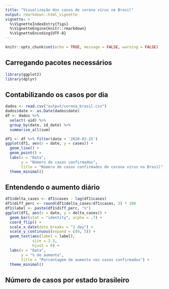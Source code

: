 ```yaml
---
title: "Visualização dos casos de corona vírus no Brasil"
output: rmarkdown::html_vignette
vignette: >
  %\VignetteIndexEntry{figs}
  %\VignetteEngine{knitr::rmarkdown}
  %\VignetteEncoding{UTF-8}
---
```


```r
knitr::opts_chunk$set(echo = TRUE, message = FALSE, warning = FALSE)
```

## Carregando pacotes necessários

```r
library(ggplot2)
library(dplyr)
```


## Contabilizando os casos por dia

```r
dados <- read.csv("output/corona_brasil.csv")
dados$date <- as.Date(dados$date)
df <- dados %>% 
  select(-uid) %>%
  group_by(date, id_date) %>%
  summarise_all(sum)
```

```r
df1 <- df %>% filter(date > '2020-02-25') 
ggplot(df1, aes(x = date, y = cases)) + 
  geom_line() +
  geom_point() +
  labs(x = "Data", 
       y = "Número de casos confirmados", 
       title = "Número de casos confirmados de corona vírus no Brasil") +
  theme_minimal()
```

## Entendendo o aumento diário

```r
df1$delta_cases <- df1$cases - lag(df1$cases)
df1$diff_perc <- round(df1$delta_cases/df1$cases, 3) * 100
df1$label <- paste(df1$diff_perc, "%")
ggplot(df1, aes(x = date, y = delta_cases)) + 
  geom_bar(stat = "identity", alpha = .7) +
  coord_flip() +
  scale_x_date(date_breaks = "1 day") +
  scale_y_continuous(expand = c(0, 5)) +
  geom_text(aes(label = label), 
            size = 2.5, 
            hjust = 0) + 
  labs(x = "Data", 
       y = "% de aumento", 
       title = "Porcentagem de aumento nos casos confirmados") +
  theme_minimal()
```

## Número de casos por estado brasileiro


